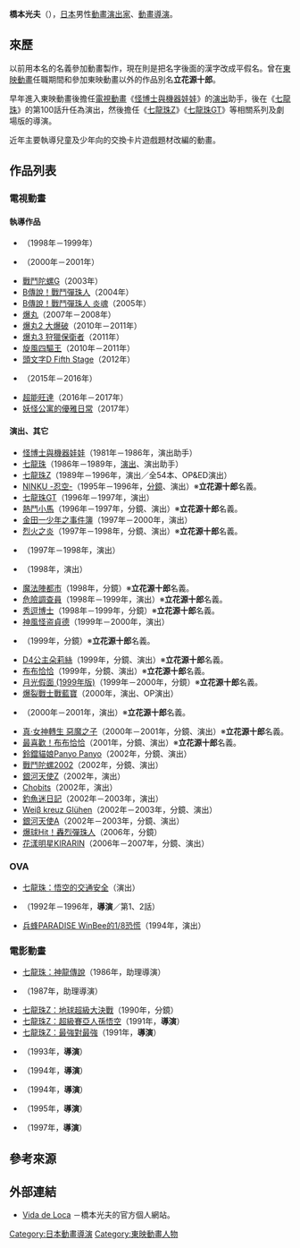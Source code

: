 {{multiple issues|
{{Notability Unreferenced|time=2016-07-28T10:11:29+00:00}}
{{blpunsourced|time=2016-07-28T10:11:29+00:00}}
}}
{{noteTA|G1=Anime}}
{{japanese|japanese=橋本 みつお|kana=はしもと みつお|romaji=Hashimoto Mitsuo}}
'''橋本光夫'''（{{lang-ja|橋本 みつお}}{{bd||||}}），[[日本|日本]]男性[[動畫|動畫]][[戲劇|演出家]]、[[動畫導演|動畫導演]]。

== 來歷 ==
以前用本名的名義參加動畫製作，現在則是把名字後面的漢字改成平假名。曾在[[東映動畫|東映動畫]]任職期間和參加東映動畫以外的作品別名'''立花源十郎'''。

早年進入東映動畫後擔任[[電視動畫|電視動畫]]《[[IQ博士|怪博士與機器娃娃]]》的[[戲劇|演出]]助手，後在《[[七龍珠_(動畫)|七龍珠]]》的第100話升任為演出，然後擔任《[[七龍珠Z|七龍珠Z]]》《[[七龍珠GT|七龍珠GT]]》等相關系列及劇場版的導演。

近年主要執導兒童及少年向的交換卡片遊戲題材改編的動畫。

== 作品列表 ==
=== 電視動畫 ===
==== 執導作品 ====
* {{lang|ja|{{link-ja|ヘリタコぷーちゃん|ヘリタコぷーちゃん}}}}（1998年－1999年）
* {{link-ja|警車奇戀|ピポパポパトルくん}}（2000年－2001年）
* [[戰鬥陀螺|戰鬥陀螺G]]（2003年）
* [[B傳說！戰鬥彈珠人|B傳說！戰鬥彈珠人]]（2004年）
* [[B傳說！戰鬥彈珠人|B傳說！戰鬥彈珠人 炎魂]]（2005年）
* [[爆丸|爆丸]]（2007年－2008年）
* [[爆丸2|爆丸2 大爆破]]（2010年－2011年）
* [[爆丸3|爆丸3 狩獵保衛者]]（2011年）
* [[旋風四驅王|旋風四驅王]]（2010年－2011年）
* [[頭文字D|頭文字D Fifth Stage]]（2012年）
* {{link-ja|交給你了！奇蹟貓團|おまかせ!みらくるキャット団}}（2015年－2016年）
* [[超能旺達|超能旺達]]（2016年－2017年）
* [[妖怪公寓的優雅日常|妖怪公寓的優雅日常]]（2017年）

==== 演出、其它 ====
* [[IQ博士|怪博士與機器娃娃]]（1981年－1986年，演出助手）
* [[七龍珠_(動畫)|七龍珠]]（1986年－1989年，[[戲劇|演出]]、演出助手）
* [[七龍珠Z|七龍珠Z]]（1989年－1996年，演出／全54本、OP&ED演出）
* [[忍空|NINKU -忍空-]]（1995年－1996年，[[分鏡|分鏡]]、演出）※'''立花源十郎'''名義。
* [[七龍珠GT|七龍珠GT]]（1996年－1997年，演出）
* [[熱鬥小馬|熱鬥小馬]]（1996年－1997年，分鏡、演出）※'''立花源十郎'''名義。
* [[金田一少年之事件簿_(動畫)|金田一少年之事件簿]]（1997年－2000年，演出）
* [[烈火之炎|烈火之炎]]（1997年－1998年，分鏡、演出）※'''立花源十郎'''名義。
* {{lang|ja|{{link-ja|ハニ太郎です。|ハニ太郎です。}}}}（1997年－1998年，演出）
* {{link-ja|春庭家的第3人|春庭家の3人目}}（1998年，演出）
* [[魔法陣都市|魔法陣都市]]（1998年，分鏡）※'''立花源十郎'''名義。
* [[危險調查員|危險調查員]]（1998年－1999年，演出）※'''立花源十郎'''名義。
* [[秀逗博士|秀逗博士]]（1998年－1999年，分鏡）※'''立花源十郎'''名義。
* [[神風怪盗貞德|神風怪盗貞德]]（1999年－2000年，演出）
* {{link-ja|微星小超人|ミクロマン・マグネパワーズ#TVアニメ}}（1999年，分鏡）※'''立花源十郎'''名義。
* [[D4公主朵莉絲|D4公主朵莉絲]]（1999年，分鏡、演出）※'''立花源十郎'''名義。
* [[布布恰恰|布布恰恰]]（1999年，分鏡、演出）※'''立花源十郎'''名義。
* [[月光假面|月光假面 (1999年版)]]（1999年－2000年，分鏡）※'''立花源十郎'''名義。
* [[爆裂戰士戰藍寶|爆裂戰士戰藍寶]]（2000年，演出、OP演出）
* {{link-ja|無力君|へろへろくん}}（2000年－2001年，演出）※'''立花源十郎'''名義。
* [[真·女神轉生_惡魔之子|真·女神轉生 惡魔之子]]（2000年－2001年，分鏡、演出）※'''立花源十郎'''名義。
* [[布布恰恰|最喜歡！布布恰恰]]（2001年，分鏡、演出）※'''立花源十郎'''名義。
* [[鈴鐺貓娘|鈴鐺貓娘Panyo Panyo]]（2002年，分鏡、演出）
* [[戰鬥陀螺|戰鬥陀螺2002]]（2002年，分鏡、演出）
* [[銀河天使|銀河天使Z]]（2002年，演出）
* [[Chobits|Chobits]]（2002年，演出）
* [[釣魚迷日記|釣魚迷日記]]（2002年－2003年，演出）
* [[白色十字架|Weiβ kreuz Glühen]]（2002年－2003年，分鏡、演出）
* [[銀河天使|銀河天使A]]（2002年－2003年，分鏡、演出）
* [[爆球Hit!_轟烈彈珠人|爆球Hit！轟烈彈珠人]]（2006年，分鏡）
* [[偶像宣言|花漾明星KIRARIN]]（2006年－2007年，分鏡、演出）

=== OVA ===
* [[七龍珠_(動畫)|七龍珠：悟空的交通安全]]（演出）
* {{link-ja|變色龍 (漫畫)|カメレオン (漫画)|變色龍}}（1992年－1996年，'''導演'''／第1、2話）
* [[兵蜂PARADISE|兵蜂PARADISE WinBee的1/8恐慌]]（1994年，演出）

=== 電影動畫 ===
* [[七龍珠_神龍傳說|七龍珠：神龍傳說]]（1986年，助理導演）
* {{link-ja|七龍珠：魔神城內的睡美人|ドラゴンボール 魔神城のねむり姫}}（1987年，助理導演）
* [[七龍珠Z_地球超級大決戰|七龍珠Z：地球超級大決戰]]（1990年，分鏡）
* [[七龍珠Z_超級賽亞人孫悟空|七龍珠Z：超級賽亞人孫悟空]]（1991年，'''導演'''）
* [[七龍珠Z_最強對最強|七龍珠Z：最強對最強]]（1991年，'''導演'''）
* {{link-ja|怪博士與機器娃娃：嗯加！愛在企鵝村|Dr.スランプ アラレちゃん んちゃ!ペンギン村より愛をこめて}}（1993年，'''導演'''）
* {{link-ja|怪博士與機器娃娃：吼唷唷!! 報恩的鯊魚被我帶走了…|Dr.スランプ アラレちゃん ほよよ!!助けたサメに連れられて…}}（1994年，'''導演'''）
* {{link-ja|怪博士與機器娃娃：嗯加!! 緊張刺激的暑假|Dr.スランプ アラレちゃん んちゃ!!わくわくハートの夏休み}}（1994年，'''導演'''）
* {{link-ja|七龍珠Z：龍拳爆發!! 悟空捨我其誰|ドラゴンボールZ 龍拳爆発!!悟空がやらねば誰がやる}}（1995年，'''導演'''）
* {{lang|ja|{{link-ja|たまごっちホントのはなし|たまごっちホントのはなし}}}}（1997年，'''導演'''）

== 參考來源 ==
{{reflist}}

== 外部連結 ==
* [http://www003.upp.so-net.ne.jp/mickn/ Vida de Loca] {{Wayback|url=http://www003.upp.so-net.ne.jp/mickn/ |date=20210126153844 }} {{ja icon}}－橋本光夫的官方個人網站。

{{橋本光夫執導作品}}
{{DEFAULTSORT:Hashimoto Mitsuo}}
[[Category:日本動畫導演|Category:日本動畫導演]]
[[Category:東映動畫人物|Category:東映動畫人物]]